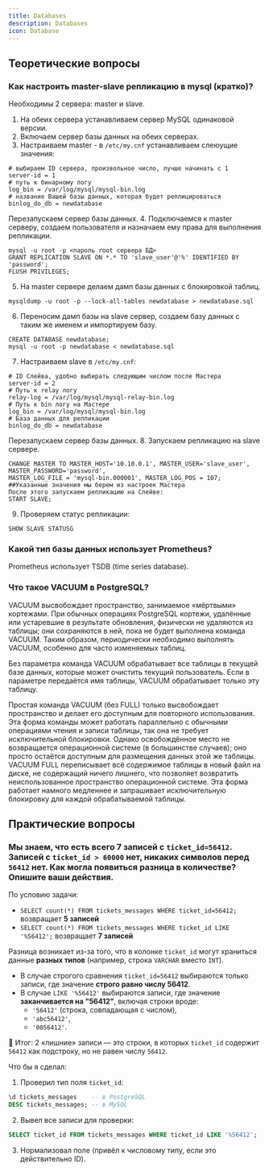 ```yaml
---
title: Databases
description: Databases
icon: Database
---
```

## Теоретические вопросы
### Как настроить master-slave репликацию в mysql (кратко)?

Необходимы 2 сервера: master и slave.

1. На обеих сервера устанавливаем сервер MySQL одинаковой версии.
2. Включаем сервер базы данных на обеих серверах.
3. Настраиваем master - в `/etc/my.cnf` устанавливаем слеюущие значения:

```
# выбираем ID сервера, произвольное число, лучше начинать с 1
server-id = 1
# путь к бинарному логу
log_bin = /var/log/mysql/mysql-bin.log
# название Вашей базы данных, которая будет реплицироваться
binlog_do_db = newdatabase
```

Перезапускаем сервер базы данных. 4. Подключаемся к master серверу, создаем пользователя и назначаем ему права для выполнения репликации.

```
mysql -u root -p <пароль root сервера БД>
GRANT REPLICATION SLAVE ON *.* TO 'slave_user'@'%' IDENTIFIED BY 'password';
FLUSH PRIVILEGES;
```

5. На master сервере делаем дамп базы данных c блокировкой таблиц.

```
mysqldump -u root -p --lock-all-tables newdatabase > newdatabase.sql
```

6. Переносим дамп базы на slave сервер, создаем базу данных с таким же именем и импортируем базу.

```
CREATE DATABASE newdatabase;
mysql -u root -p newdatabase < newdatabase.sql
```

7. Настраиваем slave в `/etc/my.cnf`:

```
# ID Слейва, удобно выбирать следующим числом после Мастера
server-id = 2
# Путь к relay логу
relay-log = /var/log/mysql/mysql-relay-bin.log
# Путь к bin логу на Мастере
log_bin = /var/log/mysql/mysql-bin.log
# База данных для репликации
binlog_do_db = newdatabase
```

Перезапускаем сервер базы данных. 8. Запускаем репликацию на slave сервере.

```
CHANGE MASTER TO MASTER_HOST='10.10.0.1', MASTER_USER='slave_user', MASTER_PASSWORD='password',
MASTER_LOG_FILE = 'mysql-bin.000001', MASTER_LOG_POS = 107;
##Указанные значения мы берем из настроек Мастера
После этого запускаем репликацию на Слейве:
START SLAVE;
```

9. Проверяем статус репликации:

```
SHOW SLAVE STATUSG
```

### Какой тип базы данных использует Prometheus?

Prometheus использует TSDB (time series database).

### Что такое VACUUM в PostgreSQL?

VACUUM высвобождает пространство, занимаемое «мёртвыми» кортежами. При обычных операциях PostgreSQL кортежи, удалённые или устаревшие в результате обновления, физически не удаляются из таблицы; они сохраняются в ней, пока не будет выполнена команда VACUUM. Таким образом, периодически необходимо выполнять VACUUM, особенно для часто изменяемых таблиц.

Без параметра команда VACUUM обрабатывает все таблицы в текущей базе данных, которые может очистить текущий пользователь. Если в параметре передаётся имя таблицы, VACUUM обрабатывает только эту таблицу.

Простая команда VACUUM (без FULL) только высвобождает пространство и делает его доступным для повторного использования. Эта форма команды может работать параллельно с обычными операциями чтения и записи таблицы, так она не требует исключительной блокировки. Однако освобождённое место не возвращается операционной системе (в большинстве случаев); оно просто остаётся доступным для размещения данных этой же таблицы. VACUUM FULL переписывает всё содержимое таблицы в новый файл на диске, не содержащий ничего лишнего, что позволяет возвратить неиспользованное пространство операционной системе. Эта форма работает намного медленнее и запрашивает исключительную блокировку для каждой обрабатываемой таблицы.

## Практические вопросы
### Мы знаем, что есть всего 7 записей с `ticket_id=56412`. Записей с `ticket_id > 60000` нет, никаких символов перед `56412` нет. Как могла появиться разница в количестве? Опишите ваши действия.

По условию задачи:
- `SELECT count(*) FROM tickets_messages WHERE ticket_id=56412;` возвращает **5 записей**
- `SELECT count(*) FROM tickets_messages WHERE ticket_id LIKE '%56412';` возвращает **7 записей**

Разница возникает из-за того, что в колонке `ticket_id` могут храниться данные **разных типов** (например, строка `VARCHAR` вместо `INT`).

- В случае строгого сравнения `ticket_id=56412` выбираются только записи, где значение **строго равно числу 56412**.
- В случае `LIKE '%56412'` выбираются записи, где значение **заканчивается на "56412"**, включая строки вроде:
  - `'56412'` (строка, совпадающая с числом),
  - `'abc56412'`,
  - `'0056412'`.

📌 Итог: 2 «лишние» записи — это строки, в которых `ticket_id` содержит `56412` как подстроку, но не равен числу `56412`.

Что бы я сделал:
1. Проверил тип поля `ticket_id`:  
```sql
\d tickets_messages    -- в PostgreSQL
DESC tickets_messages; -- в MySQL
```
2. Вывел все записи для проверки:
```sql
SELECT ticket_id FROM tickets_messages WHERE ticket_id LIKE '%56412';
```
3. Нормализовал поле (привёл к числовому типу, если это действительно ID).
